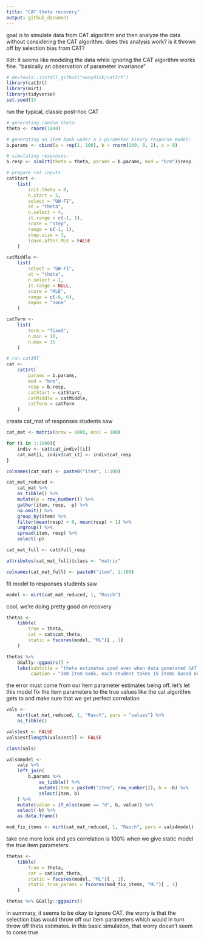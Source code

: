 ```yaml
---
title: "CAT theta recovery"
output: github_document
---
```


goal is to simulate data from CAT algorithm and then analyze the data without considering the CAT algorithm. does this analysis work? is it thrown off by selection bias from CAT? 

tldr: it seems like modeling the data while ignoring the CAT algorithm works fine. "basically an observation of parameter invariance"

```r
# devtools::install_github("swnydick/catIrt")
library(catIrt)
library(mirt)
library(tidyverse)
set.seed(1)
```

run the typical, classic post-hoc CAT

```r
# generating random theta:
theta <- rnorm(1000)

# generating an item bank under a 2-parameter binary response model:
b.params <- cbind(a = rep(1, 100), b = rnorm(100, 0, 2), c = 0)

# simulating responses:
b.resp <- simIrt(theta = theta, params = b.params, mod = "brm")$resp

# prepare cat inputs
catStart <- 
    list(
        init.theta = 0, 
        n.start = 5,
        select = "UW-FI", 
        at = "theta",
        n.select = 4, 
        it.range = c(-1, 1),
        score = "step", 
        range = c(-1, 1),
        step.size = 3, 
        leave.after.MLE = FALSE
    )

catMiddle <- 
    list(
        select = "UW-FI", 
        at = "theta",
        n.select = 1,
        it.range = NULL,
        score = "MLE",
        range = c(-6, 6),
        expos = "none"
    )

catTerm <- 
    list(
        term = "fixed", 
        n.min = 10, 
        n.max = 15
    )

# run catIRT
cat <- 
    catIrt(
        params = b.params, 
        mod = "brm",  
        resp = b.resp, 
        catStart = catStart, 
        catMiddle = catMiddle, 
        catTerm = catTerm
    )
```

create cat_mat of responses students saw

```r
cat_mat <- matrix(nrow = 1000, ncol = 100)

for (i in 1:1000){
    indiv <- cat$cat_indiv[[i]]
    cat_mat[i, indiv$cat_it] <- indiv$cat_resp
}

colnames(cat_mat) <- paste0("item", 1:100)

cat_mat_reduced <- 
    cat_mat %>% 
    as_tibble() %>% 
    mutate(p = row_number()) %>% 
    gather(item, resp, -p) %>% 
    na.omit() %>% 
    group_by(item) %>% 
    filter(mean(resp) > 0, mean(resp) < 1) %>%
    ungroup() %>% 
    spread(item, resp) %>% 
    select(-p)

cat_mat_full <- cat$full_resp

attributes(cat_mat_full)$class <- "matrix"

colnames(cat_mat_full) <- paste0("item", 1:100)
```

fit model to responses students saw

```r
model <- mirt(cat_mat_reduced, 1, "Rasch")
```

cool, we're doing pretty good on recovery

```r
thetas <- 
    tibble(
        true = theta,
        cat = cat$cat_theta,
        static = fscores(model, "ML")[ , 1]
    )

thetas %>% 
    GGally::ggpairs() +
    labs(subtitle = "theta estimates good even when data generated CAT but analyzed without considering CAT",
         caption = "100 item bank. each student takes 15 items based on CAT algorithm.")
```

the error must come from our item parameter estimates being off. let's let this model fix the item parameters to the true values like the cat algorithm gets to and make sure that we get perfect correlation 

```r
vals <- 
    mirt(cat_mat_reduced, 1, "Rasch", pars = "values") %>% 
    as_tibble()

vals$est <- FALSE
vals$est[length(vals$est)] <- FALSE

class(vals)

vals4model <- 
    vals %>% 
    left_join(
        b.params %>% 
            as_tibble() %>% 
            mutate(item = paste0("item", row_number()), b = -b) %>% 
            select(item, b)
    ) %>% 
    mutate(value = if_else(name == "d", b, value)) %>% 
    select(-b) %>% 
    as.data.frame()

mod_fix_items <- mirt(cat_mat_reduced, 1, "Rasch", pars = vals4model)
```

take one more look and yes correlation is 100% when we give static model the true item parameters.

```r
thetas <- 
    tibble(
        true = theta,
        cat = cat$cat_theta,
        static = fscores(model, "ML")[ , 1],
        static_true_params = fscores(mod_fix_items, "ML")[ , 1]
    )

thetas %>% GGally::ggpairs()
```

in summary, it seems to be okay to ignore CAT. the worry is that the selection bias would throw off our item parameters which would in turn throw off theta estimates. in this basic simulation, that worry doesn't seem to come true
